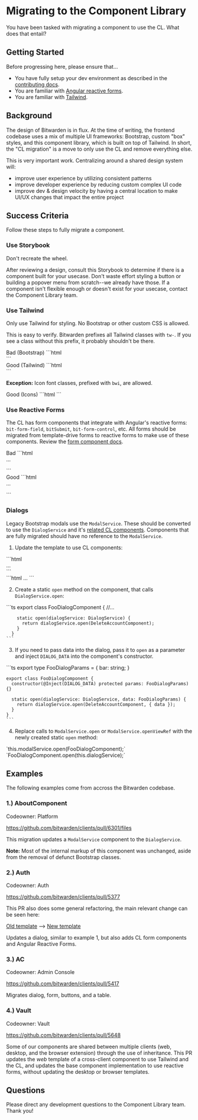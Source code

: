 
<Meta title="Documentation/Migration" />

# Migrating to the Component Library

You have been tasked with migrating a component to use the CL. What does that entail?

## Getting Started

Before progressing here, please ensure that...

- You have fully setup your dev environment as described in the
  [contributing docs](https://contributing.bitwarden.com/).
- You are familiar with [Angular reactive forms](https://angular.io/guide/reactive-forms).
- You are familiar with [Tailwind](https://tailwindcss.com/docs/utility-first).

## Background

The design of Bitwarden is in flux. At the time of writing, the frontend codebase uses a mix of
multiple UI frameworks: Bootstrap, custom "box" styles, and this component library, which is built
on top of Tailwind. In short, the "CL migration" is a move to only use the CL and remove everything
else.

This is very important work. Centralizing around a shared design system will:

- improve user experience by utilizing consistent patterns
- improve developer experience by reducing custom complex UI code
- improve dev & design velocity by having a central location to make UI/UX changes that impact the
  entire project

## Success Criteria

Follow these steps to fully migrate a component.

### Use Storybook

Don't recreate the wheel.

After reviewing a design, consult this Storybook to determine if there is a component built for your
usecase. Don't waste effort styling a button or building a popover menu from scratch--we already
have those. If a component isn't flexible enough or doesn't exist for your usecase, contact the
Component Library team.

### Use Tailwind

Only use Tailwind for styling. No Bootstrap or other custom CSS is allowed.

This is easy to verify. Bitwarden prefixes all Tailwind classes with `tw-`. If you see a class
without this prefix, it probably shouldn't be there.

<div class="tw-bg-danger-500/10 tw-p-4">
  <span class="tw-font-bold tw-text-danger">Bad (Bootstrap)</span>
  ```html
  <div class="mb-2"></div>
  ```
</div>

<div class="tw-bg-success-500/10 tw-p-4">
  <span class="tw-font-bold tw-text-success">Good (Tailwind)</span>
  ```html
  <div class="tw-mb-2"></div>
  ```
</div>

**Exception:** Icon font classes, prefixed with `bwi`, are allowed.

<div class="tw-bg-success-500/10 tw-p-4">
  <span class="tw-font-bold tw-text-success">Good (Icons)</span>
  ```html
  <i class="bwi bwi-spinner bwi-lg bwi-spin" aria-hidden="true"></i>
  ```
</div>

### Use Reactive Forms

The CL has form components that integrate with Angular's reactive forms: `bit-form-field`,
`bitSubmit`, `bit-form-control`, etc. All forms should be migrated from template-drive forms to
reactive forms to make use of these components. Review the
[form component docs](?path=/docs/component-library-form--docs).

<div class="tw-bg-danger-500/10 tw-p-4">
    <span class="tw-text-danger tw-font-bold">Bad</span>
    ```html
    <form #form (ngSubmit)="submit()">
        ...
    </form>
    ```
</div>

<div class="tw-bg-success-500/10 tw-p-4">
    <span class="tw-text-success tw-font-bold">Good</span>
    ```html
    <form [formGroup]="formGroup" [bitSubmit]="submit">
        ...
    </form>
    ```
</div>

### Dialogs

Legacy Bootstrap modals use the `ModalService`. These should be converted to use the `DialogService`
and it's [related CL components](?path=/docs/component-library-dialogs--docs). Components that are
fully migrated should have no reference to the `ModalService`.

1. Update the template to use CL components:

<div class="tw-bg-danger-500/10 tw-p-4">
    ```html
    <!-- FooDialogComponent -->
    <div class="modal fade" role="dialog" aria-modal="true">...</div>
    ```
</div>

<div class="tw-bg-success-500/10 tw-p-4">
    ```html
    <!-- FooDialogComponent -->
    <bit-dialog>...</bit-dialog>
    ```
</div>

2. Create a static `open` method on the component, that calls `DialogService.open`:

<div class="tw-bg-success-500/10 tw-p-4">
    ```ts
      export class FooDialogComponent {
        //...

        static open(dialogService: DialogService) {
          return dialogService.open(DeleteAccountComponent);
        }
      }
    ```

</div>

3. If you need to pass data into the dialog, pass it to `open` as a parameter and inject
   `DIALOG_DATA` into the component's constructor.

<div class="tw-bg-success-500/10 tw-p-4">
    ```ts
    export type FooDialogParams = {
      bar: string;
    }

    export class FooDialogComponent {
      constructor(@Inject(DIALOG_DATA) protected params: FooDialogParams) {}

      static open(dialogService: DialogService, data: FooDialogParams) {
        return dialogService.open(DeleteAccountComponent, { data });
      }
    }
    ```

</div>

4. Replace calls to `ModalService.open` or `ModalService.openViewRef` with the newly created static
   `open` method:

<div class="tw-bg-danger-500/10 tw-p-4">`this.modalService.open(FooDialogComponent);`</div>

<div class="tw-bg-success-500/10 tw-p-4">`FooDialogComponent.open(this.dialogService);`</div>

## Examples

The following examples come from accross the Bitwarden codebase.

### 1.) AboutComponent

Codeowner: Platform

https://github.com/bitwarden/clients/pull/6301/files

This migration updates a `ModalService` component to the `DialogService`.

**Note:** Most of the internal markup of this component was unchanged, aside from the removal of
defunct Bootstrap classes.

### 2.) Auth

Codeowner: Auth

https://github.com/bitwarden/clients/pull/5377

This PR also does some general refactoring, the main relevant change can be seen here:

[Old template](https://github.com/bitwarden/clients/pull/5377/files#diff-4fcab9ffa4ed26904c53da3bd130e346986576f2372e90b0f66188c809f9284d)
-->
[New template](https://github.com/bitwarden/clients/pull/5377/files#diff-cb93c74c828b9b49dc7869cc0324f5f7d6609da6f72e38ac6baba6d5b6384327)

Updates a dialog, similar to example 1, but also adds CL form components and Angular Reactive Forms.

### 3.) AC

Codeowner: Admin Console

https://github.com/bitwarden/clients/pull/5417

Migrates dialog, form, buttons, and a table.

### 4.) Vault

Codeowner: Vault

https://github.com/bitwarden/clients/pull/5648

Some of our components are shared between multiple clients (web, desktop, and the browser extension)
through the use of inheritance. This PR updates the _web_ template of a cross-client component to
use Tailwind and the CL, and updates the base component implementation to use reactive forms,
without updating the desktop or browser templates.

## Questions

Please direct any development questions to the Component Library team. Thank you!

